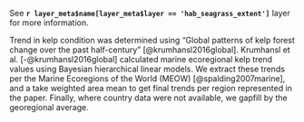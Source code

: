 See **`r layer_meta$name[layer_meta$layer == 'hab_seagrass_extent']`** layer for more information.

Trend in kelp condition was determined using "Global patterns of kelp forest change over the past half-century" [@krumhansl2016global]. Krumhansl et al. [-@krumhansl2016global] calculated marine ecoregional kelp trend values using Bayesian hierarchical linear models. We extract these trends per the Marine Ecoregions of the World (MEOW) [@spalding2007marine], and a take weighted area mean to get final trends per region represented in the paper. Finally, where country data were not available, we gapfill by the georegional average. 
